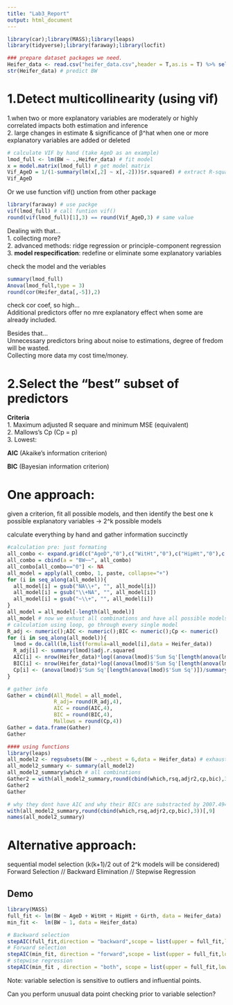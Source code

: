 ```yaml
---
title: "Lab3_Report"
output: html_document
---
```

```r
library(car);library(MASS);library(leaps)
library(tidyverse);library(faraway);library(locfit)
```


```r
### prepare dataset packages we need.
Heifer_data <- read.csv("heifer_data.csv",header = T,as.is = T) %>% select(-Heifer)
str(Heifer_data) # predict BW
```

# 1.Detect multicollinearity (using vif)   
1.when two or more explanatory variables are moderately or highly correlated impacts both estimation and inference  
2. large changes in estimate & significance of β^hat when one or more explanatory variables are added or deleted  

```r
# calculate VIF by hand (take AgeD as an example)
lmod_full <- lm(BW ~ .,Heifer_data) # fit model
x = model.matrix(lmod_full) # get model matrix
Vif_AgeD = 1/(1-summary(lm(x[,2] ~ x[,-2]))$r.squared) # extract R-square calculation
Vif_AgeD 
```

Or we use function vif() unction from other package  
```r
library(faraway) # use packge
vif(lmod_full) # call funtion vif()
round(vif(lmod_full)[1],3) == round(Vif_AgeD,3) # same value
```


Dealing with that...  
1. collecting more?  
2. advanced methods: ridge regression or principle-component regression  
3. **model respecification**: redefine or eliminate some explanatory variables   

check the model and the veriables  
```r
summary(lmod_full)
Anova(lmod_full,type = 3)
round(cor(Heifer_data[,-5]),2) 
```
check cor coef, so high...  
Additional predictors offer no mre explanatory effect when some are already included.  


Besides that...  
Unnecessary predictors bring about noise to estimations, degree of fredom will be wasted.  
Collecting more data my cost time/money.  



# 2.Select the "best" subset of predictors   

**Criteria**   
1. Maximum adjusted R sequare and minimum MSE (equivalent)  
2. Mallows's Cp (Cp = p)  
3. Lowest:  

**AIC** (Akaike's information criterion)   

**BIC** (Bayesian information criterion)  

# One approach: 
given a criterion, fit all possible models, and then identify the best one
k possible explanatory variables -> 2^k possible models  

calculate everything by hand and gather information succinctly

```r
#calculation pre: just formating
all_combo <- expand.grid(c("AgeD","0"),c("WitHt","0"),c("HipHt","0"),c("Girth","0"))
all_combo = cbind(a = "BW~~", all_combo)
all_combo[all_combo=="0"] <- NA
all_model = apply(all_combo, 1, paste, collapse="+")
for (i in seq_along(all_model)){
  all_model[i] = gsub("NA\\+", "", all_model[i])
  all_model[i] = gsub("\\+NA", "", all_model[i])
  all_model[i] = gsub("~\\+", "", all_model[i])
}
all_model = all_model[-length(all_model)]
all_model # now we exhust all combinations and have all possible models
# calculation using loop, go through every single model
R_adj <- numeric();AIC <- numeric();BIC <- numeric();Cp <- numeric()
for (i in seq_along(all_model)){
  lmod = do.call(lm,list(formula=all_model[i],data = Heifer_data))
  R_adj[i] <- summary(lmod)$adj.r.squared
  AIC[i] <- nrow(Heifer_data)*log((anova(lmod)$'Sum Sq'[length(anova(lmod)$'Sum Sq')])/nrow(Heifer_data))+(2*length(lmod$coefficients))
  BIC[i] <- nrow(Heifer_data)*log((anova(lmod)$'Sum Sq'[length(anova(lmod)$'Sum Sq')])/nrow(Heifer_data))+ length(lmod$coefficients)* log(nrow(Heifer_data))
  Cp[i] <- (anova(lmod)$'Sum Sq'[length(anova(lmod)$'Sum Sq')])/summary(lmod_full)$sigma^2-(nrow(Heifer_data)-2*length(lmod$coefficients))
}
```

```r
# gather info
Gather = cbind(All_Model = all_model,
               R_adj= round(R_adj,4),
               AIC = round(AIC,4),
               BIC = round(BIC,4),
               Mallows = round(Cp,4))
Gather = data.frame(Gather)
Gather
```


```r
#### using functions
library(leaps)
all_model2 <- regsubsets(BW ~ .,nbest = 6,data = Heifer_data) # exhaustively
all_model2_summary <- summary(all_model2)
all_model2_summary$which # all combinations
Gather2 = with(all_model2_summary,round(cbind(which,rsq,adjr2,cp,bic),3)) ;Gather2[,9] = Gather2[,9] + 2007.494
Gather2
Gather

```

```r
# why they dont have AIC and why their BICs are substracted by 2007.494???
with(all_model2_summary,round(cbind(which,rsq,adjr2,cp,bic),3))[,9]
names(all_model2_summary)
```

# Alternative approach: 
sequential model selection (k(k+1)/2 out of 2^k models will be considered)  
Forward Selection // Backward Elimination // Stepwise Regression  

## Demo
```r
library(MASS)
full_fit <- lm(BW ~ AgeD + WitHt + HipHt + Girth, data = Heifer_data)
min_fit <-  lm(BW ~ 1, data = Heifer_data)
```

```r
# Backward selection 
stepAIC(full_fit,direction = "backward",scope = list(upper = full_fit,lower = min_fit))
# Forward selection 
stepAIC(min_fit, direction = "forward",scope = list(upper = full_fit,lower = min_fit))
# stepwise regression
stepAIC(min_fit , direction = "both", scope = list(upper = full_fit,lower = min_fit))
```

Note: variable selection is sensitive to outliers and influential points.  

Can you perform unusual data point checking prior to variable selection?

